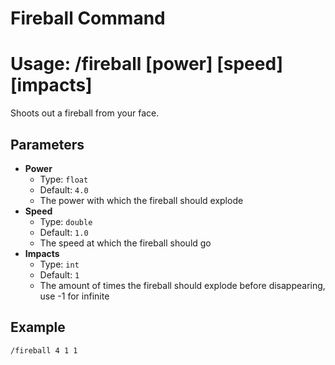 # Fireball Command
# Usage: /fireball \[power] \[speed] \[impacts]
Shoots out a fireball from your face.

## Parameters
- **Power**
  + Type: `float`
  + Default: `4.0`
  + The power with which the fireball should explode
- **Speed**
  + Type: `double`
  + Default: `1.0`
  + The speed at which the fireball should go
- **Impacts**
  + Type: `int`
  + Default: `1`
  + The amount of times the fireball should explode before disappearing, use -1 for infinite

## Example
`/fireball 4 1 1`

